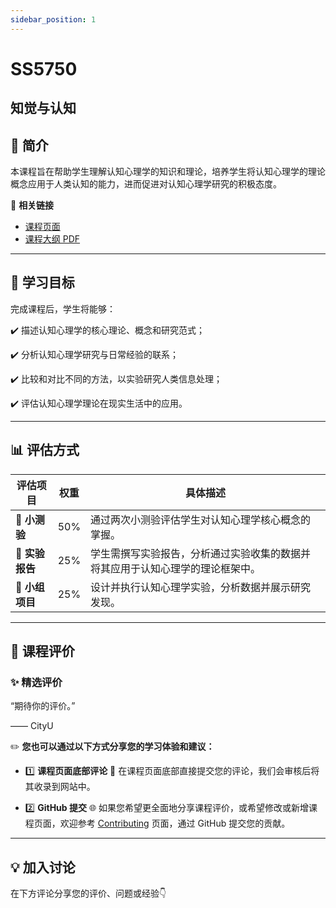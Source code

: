 ```yaml
---
sidebar_position: 1
---
```


# SS5750
## 知觉与认知

## **📘 简介**
本课程旨在帮助学生理解认知心理学的知识和理论，培养学生将认知心理学的理论概念应用于人类认知的能力，进而促进对认知心理学研究的积极态度。

🔗 **相关链接**
- [课程页面](https://www.cityu.edu.hk/catalogue/pg/202526/course/SS5750.htm)
- [课程大纲 PDF](https://www.cityu.edu.hk/catalogue/pg/202526/course/SS5750.pdf)

---

## **🎯 学习目标**

完成课程后，学生将能够：

✔️ 描述认知心理学的核心理论、概念和研究范式；

✔️ 分析认知心理学研究与日常经验的联系；

✔️ 比较和对比不同的方法，以实验研究人类信息处理；

✔️ 评估认知心理学理论在现实生活中的应用。

---

## **📊 评估方式**

| **评估项目**             | **权重** | **具体描述**                                                                                       |
|------------------------|---------|---------------------------------------------------------------------------------------------------|
| **📝 小测验**           | 50%     | 通过两次小测验评估学生对认知心理学核心概念的掌握。                                                        |
| **📄 实验报告**          | 25%     | 学生需撰写实验报告，分析通过实验收集的数据并将其应用于认知心理学的理论框架中。                                         |
| **🎤 小组项目**          | 25%     | 设计并执行认知心理学实验，分析数据并展示研究发现。                                                       |

---

## **💬 课程评价**

### ✨ **精选评价**
<div className={commentStyles.commentBox}>
    <p className={commentStyles.commentText}>
        “期待你的评价。”
    </p>
    <p className={commentStyles.commentAuthor}>—— CityU</p>
</div>

✏️ **您也可以通过以下方式分享您的学习体验和建议：**

- 1️⃣ **课程页面底部评论**
💬 在课程页面底部直接提交您的评论，我们会审核后将其收录到网站中。

- 2️⃣ **GitHub 提交**
🌐 如果您希望更全面地分享课程评价，或希望修改或新增课程页面，欢迎参考 [Contributing](/contributing) 页面，通过 GitHub 提交您的贡献。

---

## **💡 加入讨论**

在下方评论分享您的评价、问题或经验👇
<Utterances />
